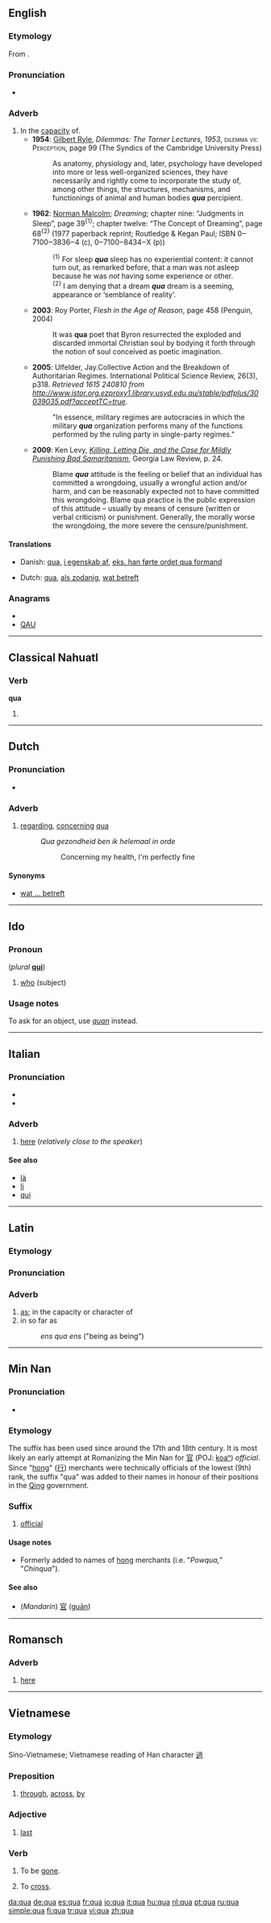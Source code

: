 {{also|quà|quá|quạ|quả}}
==English==

===Etymology===
From {{etyl|la}} {{term|qua||in the capacity of|lang=la}}.

===Pronunciation===
* {{IPA|/kwɑː/|/kweɪ/}}
*: {{rhymes|eɪ}}

===Adverb===
{{en-adv|-}}

# In the [[capacity]] of.
#* '''1954''': [[w:Gilbert Ryle|Gilbert Ryle]], ''Dilemmas: The Tarner Lectures, 1953'', <span style="font-variant:small-caps">dilemma vii: Perception</span>, page 99 (The Syndics of the Cambridge University Press)
#*: As anatomy, physiology and, later, psychology have developed into more or less well-organized sciences, they have necessarily and rightly come to incorporate the study of, among other things, the structures, mechanisms, and functionings of animal and human bodies '''''qua''''' percipient.
#* '''1962''': [[w:Norman Malcolm|Norman Malcolm]]; ''Dreaming''; chapter nine: “Judgments in Sleep”, page 39<sup>{1}</sup>; chapter twelve: “The Concept of Dreaming”, page 68<sup>{2}</sup> (1977 paperback reprint; Routledge & Kegan Paul; ISBN 0‒7100‒3836‒4 (c), 0‒7100‒8434‒X (p))
#*: <sup>{1}</sup> For sleep '''''qua''''' sleep has no experiential content: it cannot turn out, as remarked before, that a man was not asleep because he was ''not'' having some experience or other.
#*: <sup>{2}</sup> I am denying that a dream '''''qua''''' dream is a seeming, appearance or ‘semblance of reality’.
#* '''2003''': Roy Porter, ''Flesh in the Age of Reason'', page 458 (Penguin, 2004)
#*: It was '''qua''' poet that Byron resurrected the exploded and discarded immortal Christian soul by bodying it forth through the notion of soul conceived as poetic imagination.
#* '''2005''': Ulfelder, Jay.Collective Action and the Breakdown of Authoritarian Regimes. International Political Science Review, 26(3), p318. ''Retrieved 1615 240810 from http://www.jstor.org.ezproxy1.library.usyd.edu.au/stable/pdfplus/30039035.pdf?acceptTC=true.''
#*: "In essence, military regimes are autocracies in which the military '''''qua''''' organization performs many of the functions performed by the ruling party in single-party regimes."
#* '''2009''': Ken Levy, [http://papers.ssrn.com/sol3/papers.cfm?abstract_id=1404387 ''Killing, Letting Die, and the Case for Mildly Punishing Bad Samaritanism''], Georgia Law Review, p. 24.
#*: Blame '''''qua''''' attitude is the feeling or belief that an individual has committed a wrongdoing, usually a wrongful action and/or harm, and can be reasonably expected not to have committed this wrongdoing. Blame qua practice is the public expression of this attitude – usually by means of censure (written or verbal criticism) or punishment. Generally, the morally worse the wrongdoing, the more severe the censure/punishment.
   
====Translations====
{{trans-top|in the capacity of}}
* Danish: [[qua#Danish|qua]], [[i egenskab af]], [[eks. han førte ordet qua formand]]
{{trans-mid}}
* Dutch: [[qua#Dutch|qua]], [[als zodanig]], [[wat betreft]]
{{trans-bottom}}

===Anagrams===
* {{alphagram|aqu}}
* [[QAU#English|QAU]]

----

==Classical Nahuatl==

===Verb===
'''qua'''

# {{alternative spelling of|lang=Classical Nahuatl|cua}}

----

==Dutch==

===Pronunciation===
* {{audio|Nl-qua.ogg|audio}}

===Adverb===
{{infl|nl|adverb}}
{{rfc|ithink meanin'=difrent qua engl.}}

# [[regarding]], [[concerning]] [[#English|qua]]
#: ''Qua gezondheid ben ik helemaal in orde''
#:: Concerning my health, I'm perfectly fine

====Synonyms====
* [[wat ... betreft]]

----

==Ido==

===Pronoun===
{{io-pron}} (''plural'' '''[[qui]]''')

# [[who]] (subject)

===Usage notes===
To ask for an object, use ''[[quan]]'' instead.

----

==Italian==

===Pronunciation===
* {{IPA|/kwa/|lang=it}}
* {{audio|It-qua.ogg|Audio}}

===Adverb===
{{infl|it|adverb}}

# [[here]] (''relatively close to the speaker'') <!--can't remember whether this is true, or whether this applies to "qui" instead-->

====See also====
* [[là#Italian|là]]
* [[li#Italian|li]]
* [[qui#Italian|qui]]

----

==Latin==

===Etymology===
{{rfe|lang=la}}

===Pronunciation===
{{rfp|lang=la}}

===Adverb===
{{infl|la|adverb}}

# [[as]]; in the capacity or character of
# in so far as
#: ''ens qua ens'' ("being as being")

----

==Min Nan==

===Pronunciation===
* {{IPA|[ kuã˥˥ ]|lang=nan}}

===Etymology===
The suffix has been used since around the 17th and 18th century. It is most likely an early attempt at Romanizing the Min Nan for [[官]] (POJ: [[koaⁿ]]) ''official''. Since "[[hong]]" ([[行]]) merchants were technically officials of the lowest (9th) rank, the suffix "qua" was added to their names in honour of their positions in the [[w:Qing Dynasty|Qing]] government.

===Suffix===
{{infl|nan|suffix|poj|koaⁿ|traditional and simplified|官}}

# [[official]]

====Usage notes====
* Formerly added to names of [[hong]] merchants (i.e. "''Powqua,''" "''Chinqua''").

====See also====
* (''Mandarin'') [[官]] ([[guān]])

----

==Romansch==

===Adverb===
{{infl|rm|adverb}}

# [[here]]

----

==Vietnamese==

===Etymology===
Sino-Vietnamese; Vietnamese reading of Han character [[過]]

===Preposition===
{{infl|vi|preposition}}

# [[through]], [[across]], [[by]]

===Adjective===
{{infl|vi|adjective}}

# [[last#Adjective|last]]

===Verb===
{{infl|vi|verb}}

# {{intransitive|lang=vi}} To be [[gone]].
# {{intransitive|lang=vi}} To [[cross#Verb|cross]].

[[da:qua]]
[[de:qua]]
[[es:qua]]
[[fr:qua]]
[[io:qua]]
[[it:qua]]
[[hu:qua]]
[[nl:qua]]
[[pt:qua]]
[[ru:qua]]
[[simple:qua]]
[[fi:qua]]
[[tr:qua]]
[[vi:qua]]
[[zh:qua]]